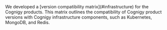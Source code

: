 <Tip>
  We developed a [version compatibility matrix](#infrastructure) for the Cognigy products. This matrix outlines the compatibility of Cognigy product versions with Cognigy infrastructure components, such as Kubernetes, MongoDB, and Redis.
</Tip>